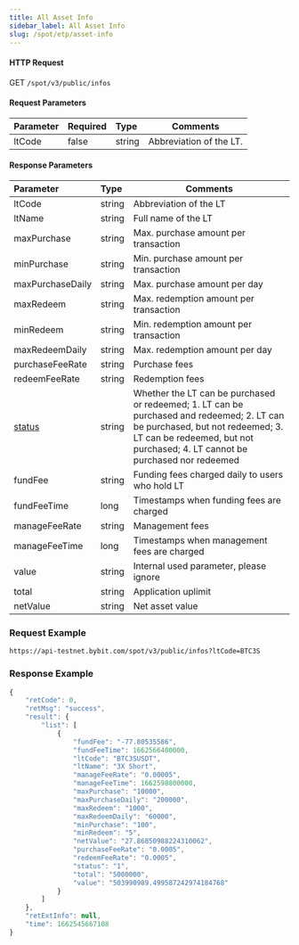 ```yaml
---
title: All Asset Info
sidebar_label: All Asset Info
slug: /spot/etp/asset-info
---
```



#### HTTP Request
GET <code>/spot/v3/public/infos</code>

#### Request Parameters
| Parameter | Required | Type | Comments|
|:----- |:-------|:-----|------ |
|ltCode|false|string|Abbreviation of the LT.|

#### Response Parameters
| Parameter | Type | Comments|
|:----- |:-----|----- |
|ltCode|string|Abbreviation of the LT|
|ltName|string|Full name of the LT|
|maxPurchase|string|Max. purchase amount per transaction|
|minPurchase|string|Min. purchase amount per transaction|
|maxPurchaseDaily|string|Max. purchase amount per day|
|maxRedeem|string|Max. redemption amount per transaction|
|minRedeem|string|Min. redemption amount per transaction|
|maxRedeemDaily|string|Max. redemption amount per day|
|purchaseFeeRate|string|Purchase fees|
|redeemFeeRate|string|Redemption fees|
|<a href="#lt-status-status">status</a>|string|Whether the LT can be purchased or redeemed; 1. LT can be purchased and redeemed; 2. LT can be purchased, but not redeemed; 3. LT can be redeemed, but not purchased; 4. LT cannot be purchased nor redeemed|
|fundFee|string|Funding fees charged daily to users who hold LT|
|fundFeeTime|long|Timestamps when funding fees are charged|
|manageFeeRate|string|Management fees|
|manageFeeTime|long|Timestamps when management fees are charged|
|value|string|Internal used parameter, please ignore|
|total|string|Application uplimit|
|netValue|string|Net asset value|

### Request Example

<Tabs>
<TabItem value="console" label="Console">

```http
https://api-testnet.bybit.com/spot/v3/public/infos?ltCode=BTC3S
```

</TabItem>
</Tabs>

### Response Example

```javascript
{
    "retCode": 0,
    "retMsg": "success",
    "result": {
        "list": [
            {
                "fundFee": "-77.80535586",
                "fundFeeTime": 1662566400000,
                "ltCode": "BTC3SUSDT",
                "ltName": "3X Short",
                "manageFeeRate": "0.00005",
                "manageFeeTime": 1662598800000,
                "maxPurchase": "10000",
                "maxPurchaseDaily": "200000",
                "maxRedeem": "1000",
                "maxRedeemDaily": "60000",
                "minPurchase": "100",
                "minRedeem": "5",
                "netValue": "27.86850988224310062",
                "purchaseFeeRate": "0.0005",
                "redeemFeeRate": "0.0005",
                "status": "1",
                "total": "5000000",
                "value": "503990989.499587242974184768"
            }
        ]
    },
    "retExtInfo": null,
    "time": 1662545667108
}
```
